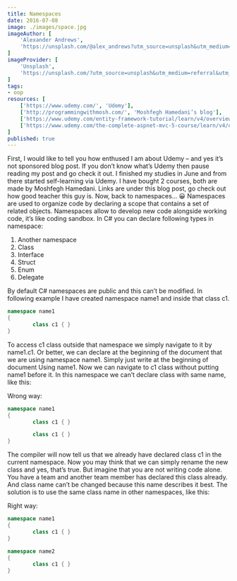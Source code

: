 ```yaml
---
title: Namespaces
date: 2016-07-08
image: ./images/space.jpg
imageAuthor: [
	'Alexander Andrews',
	'https://unsplash.com/@alex_andrews?utm_source=unsplash&utm_medium=referral&utm_content=creditCopyText'
]
imageProvider: [
	'Unsplash',
	'https://unsplash.com/?utm_source=unsplash&utm_medium=referral&utm_content=creditCopyText'
]
tags:
- oop
resources: [
	['https://www.udemy.com/', 'Udemy'],
	['http://programmingwithmosh.com/', 'Moshfegh Hamedani’s blog'],
	['https://www.udemy.com/entity-framework-tutorial/learn/v4/overview', 'Entity Framework in Depth'],
	['https://www.udemy.com/the-complete-aspnet-mvc-5-course/learn/v4/overview', 'The Complete ASP.NET MVC 5 Course']
]
published: true
---
```


First, I would like to tell you how enthused I am about Udemy – and yes it’s not sponsored blog post. If you don’t know what’s Udemy then pause reading my post and go check it out.
I finished my studies in June and from there started self-learning via Udemy. I have bought 2 courses, both are made by Moshfegh Hamedani. Links are under this blog post, go check out how good teacher this guy is. Now, back to namespaces… 😀
Namespaces are used to organize code by declaring a scope that contains a set of related objects. Namespaces allow to develop new code alongside working code, it’s like coding sandbox. In C# you can declare following types in namespace:

1. Another namespace
2. Class
3. Interface
4. Struct
5. Enum
6. Delegate

By default C# namespaces are public and this can’t be modified. In following example I have created namespace name1 and inside that class c1.
```csharp {numberLines: true}
namespace name1
{
		class c1 { }
}
```

To access c1 class outside that namespace we simply navigate to it by name1.c1.
Or better, we can declare at the beginning of the document that we are using namespace name1. Simply just write at the beginning of document Using name1. Now we can navigate to c1 class without putting name1 before it.
In this namespace we can’t declare class with same name, like this:

Wrong way:
```csharp {numberLines: true}
namespace name1
{
		class c1 { }

		class c1 { }
}
```

The compiler will now tell us that we already have declared class c1 in the current namespace. Now you may think that we can simply rename the new class and yes, that’s true. But imagine that you are not writing code alone. You have a team and another team member has declared this class already. And class name can’t be changed because this name describes it best. The solution is to use the same class name in other namespaces, like this:

Right way:
```csharp {numberLines: true}
namespace name1
{
		class c1 { }
}

namespace name2
{
		class c1 { }
}
```
